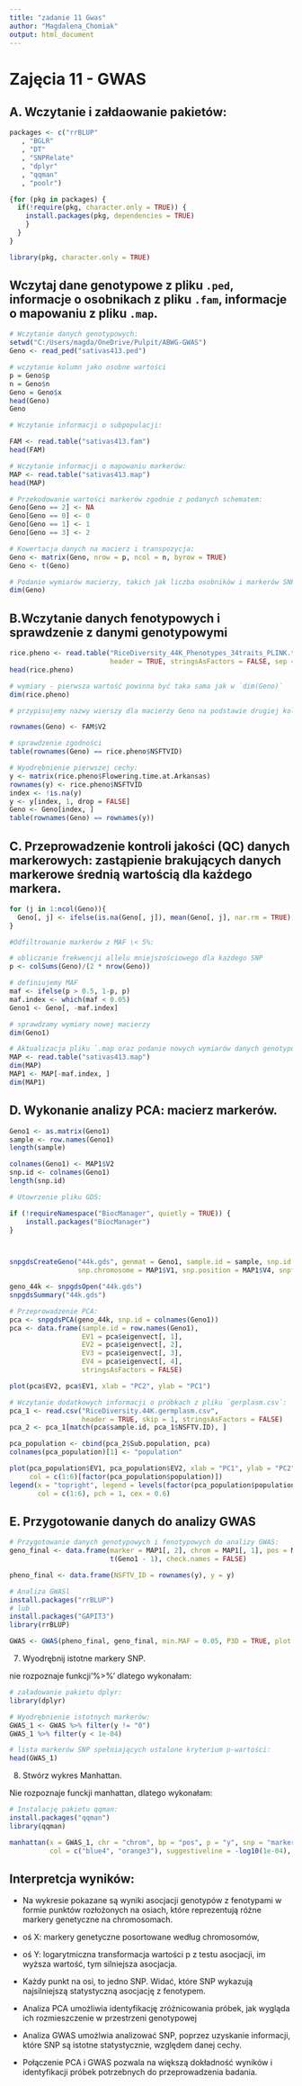 ---
title: "zadanie 11 Gwas"
author: "Magdalena_Chomiak"
output: html_document
---

# Zajęcia 11 - GWAS

## A. Wczytanie i załdaowanie pakietów:

```{r}
packages <- c("rrBLUP"
   , "BGLR"
   , "DT"
   , "SNPRelate"
   , "dplyr"
   , "qqman"
   , "poolr")

{for (pkg in packages) {
  if(!require(pkg, character.only = TRUE)) {
    install.packages(pkg, dependencies = TRUE)
    }
  }
}

library(pkg, character.only = TRUE)
```

## Wczytaj dane genotypowe z pliku `.ped`, informacje o osobnikach z pliku `.fam`, informacje o mapowaniu z pliku `.map`.

```{r}
# Wczytanie danych genotypowych:
setwd("C:/Users/magda/OneDrive/Pulpit/ABWG-GWAS")
Geno <- read_ped("sativas413.ped")

# wczytanie kolumn jako osobne wartości
p = Geno$p
n = Geno$n
Geno = Geno$x
head(Geno)
Geno

# Wczytanie informacji o subpopulacji:
```


```{r}
FAM <- read.table("sativas413.fam")
head(FAM)

# Wczytanie informacji o mapowaniu markerów:
MAP <- read.table("sativas413.map")
head(MAP)
```

```{r}
# Przekodowanie wartości markerów zgodnie z podanych schematem:
Geno[Geno == 2] <- NA
Geno[Geno == 0] <- 0
Geno[Geno == 1] <- 1
Geno[Geno == 3] <- 2
```

```{r}
# Kowertacja danych na macierz i transpozycja:
Geno <- matrix(Geno, nrow = p, ncol = n, byrow = TRUE)
Geno <- t(Geno)

# Podanie wymiarów macierzy, takich jak liczba osobników i markerów SNP:
dim(Geno)
```

## B.Wczytanie danych fenotypowych i sprawdzenie z danymi genotypowymi

```{r}

rice.pheno <- read.table("RiceDiversity_44K_Phenotypes_34traits_PLINK.txt",
                         header = TRUE, stringsAsFactors = FALSE, sep = "\t")
head(rice.pheno)

# wymiary - pierwsza wartość powinna być taka sama jak w `dim(Geno)`
dim(rice.pheno)

# przypisujemy nazwy wierszy dla macierzy Geno na podstawie drugiej kolumny (V2) z ramki FAM, zawierającej identyfikatory próbek

rownames(Geno) <- FAM$V2

# sprawdzenie zgodności
table(rownames(Geno) == rice.pheno$NSFTVID)
```

```{r}
# Wyodrębnienie pierwszej cechy:
y <- matrix(rice.pheno$Flowering.time.at.Arkansas)
rownames(y) <- rice.pheno$NSFTVID
index <- !is.na(y)
y <- y[index, 1, drop = FALSE]
Geno <- Geno[index, ]
table(rownames(Geno) == rownames(y))
```

## C. Przeprowadzenie kontroli jakości (QC) danych markerowych: zastąpienie brakujących danych markerowe średnią wartością dla każdego markera.

```{r}
for (j in 1:ncol(Geno)){
  Geno[, j] <- ifelse(is.na(Geno[, j]), mean(Geno[, j], nar.rm = TRUE), Geno[, j])
}
```


```{r}
#Odfiltrowanie markerów z MAF \< 5%:

# obliczanie frekwencji allelu mniejszościowego dla każdego SNP
p <- colSums(Geno)/(2 * nrow(Geno))

# definiujemy MAF
maf <- ifelse(p > 0.5, 1-p, p)
maf.index <- which(maf < 0.05)
Geno1 <- Geno[, -maf.index]

# sprawdzamy wymiary nowej macierzy
dim(Geno1)
```


```{r}
# Aktualizacja pliku `.map oraz podanie nowych wymiarów danych genotypowych i informacji o markerach:
MAP <- read.table("sativas413.map")
dim(MAP)
MAP1 <- MAP[-maf.index, ]
dim(MAP1)
```

## D. Wykonanie analizy PCA: macierz markerów.

```{r}
Geno1 <- as.matrix(Geno1)
sample <- row.names(Geno1)
length(sample)

colnames(Geno1) <- MAP1$V2
snp.id <- colnames(Geno1)
length(snp.id)
```


```{r}
# Utowrzenie pliku GDS:

if (!requireNamespace("BiocManager", quietly = TRUE)) {
    install.packages("BiocManager")
}



snpgdsCreateGeno("44k.gds", genmat = Geno1, sample.id = sample, snp.id = snp.id, 
                 snp.chromosome = MAP1$V1, snp.position = MAP1$V4, snpfirstdim = FALSE)

geno_44k <- snpgdsOpen("44k.gds")
snpgdsSummary("44k.gds")
```


```{r}
# Przeprowadzenie PCA:
pca <- snpgdsPCA(geno_44k, snp.id = colnames(Geno1))
pca <- data.frame(sample.id = row.names(Geno1), 
                  EV1 = pca$eigenvect[, 1], 
                  EV2 = pca$eigenvect[, 2], 
                  EV3 = pca$eigenvect[, 3], 
                  EV4 = pca$eigenvect[, 4], 
                  stringsAsFactors = FALSE)

plot(pca$EV2, pca$EV1, xlab = "PC2", ylab = "PC1")
```



```{r}
# Wczytanie dodatkowych informacji o próbkach z pliku `gerplasm.csv`:
pca_1 <- read.csv("RiceDiversity.44K.germplasm.csv", 
                  header = TRUE, skip = 1, stringsAsFactors = FALSE)
pca_2 <- pca_1[match(pca$sample.id, pca_1$NSFTV.ID), ]

pca_population <- cbind(pca_2$Sub.population, pca)
colnames(pca_population)[1] <- "population"

plot(pca_population$EV1, pca_population$EV2, xlab = "PC1", ylab = "PC2", 
     col = c(1:6)[factor(pca_population$population)])
legend(x = "topright", legend = levels(factor(pca_population$population)), 
       col = c(1:6), pch = 1, cex = 0.6)
```

## E. Przygotowanie danych do analizy GWAS

```{r}
# Przygotowanie danych genotypowych i fenotypowych do analizy GWAS:
geno_final <- data.frame(marker = MAP1[, 2], chrom = MAP1[, 1], pos = MAP1[, 4], 
                         t(Geno1 - 1), check.names = FALSE)

pheno_final <- data.frame(NSFTV_ID = rownames(y), y = y)
```



```{r}
# Analiza GWASl
install.packages("rrBLUP")
# lub
install.packages("GAPIT3")
library(rrBLUP)

GWAS <- GWAS(pheno_final, geno_final, min.MAF = 0.05, P3D = TRUE, plot = FALSE)
```


7.  Wyodrębnij istotne markery SNP.

nie rozpoznaje funkcji'%>%' dlatego wykonałam:
```{r}
# załadowanie pakietu dplyr:
library(dplyr)

```


```{r}
# Wyodrębnienie istotnych markerów:
GWAS_1 <- GWAS %>% filter(y != "0")
GWAS_1 %>% filter(y < 1e-04)
```


```{r}
# lista markerów SNP spełniających ustalone kryterium p-wartości:
head(GWAS_1)
```

8.  Stwórz wykres Manhattan.
 
Nie rozpoznaje funckji manhattan, dlatego wykonałam:
```{r}
# Instalację pakietu qqman:
install.packages("qqman")
library(qqman)

```


```{r}
manhattan(x = GWAS_1, chr = "chrom", bp = "pos", p = "y", snp = "marker", 
          col = c("blue4", "orange3"), suggestiveline = -log10(1e-04), logp = TRUE)
```


## Interpretcja wyników: 

  - Na wykresie pokazane są wyniki asocjacji genotypów z fenotypami w formie punktów rozłożonych na osiach, które reprezentują różne markery genetyczne na chromosomach.
  - oś X: markery genetyczne posortowane według chromosomów, 
  - oś Y: logarytmiczna transformacja wartości p z testu asocjacji, im wyższa wartość, tym silniejsza asocjacja. 
  - Każdy punkt na osi, to jedno SNP. Widać, które SNP wykazują najsilniejszą statystyczną asocjację z fenotypem.
  
  - Analiza PCA umożliwia identyfikację zróżnicowania próbek, jak wygląda ich rozmieszczenie w przestrzeni genotypowej
  
  - Analiza GWAS umożlwia analizować SNP, poprzez uzyskanie informacji, które SNP są istotne statystycznie, względem danej cechy.
  
  - Połączenie PCA i GWAS pozwala na większą dokładność wyników i identyfikacji próbek potrzebnych do przeprowadzenia badania.

